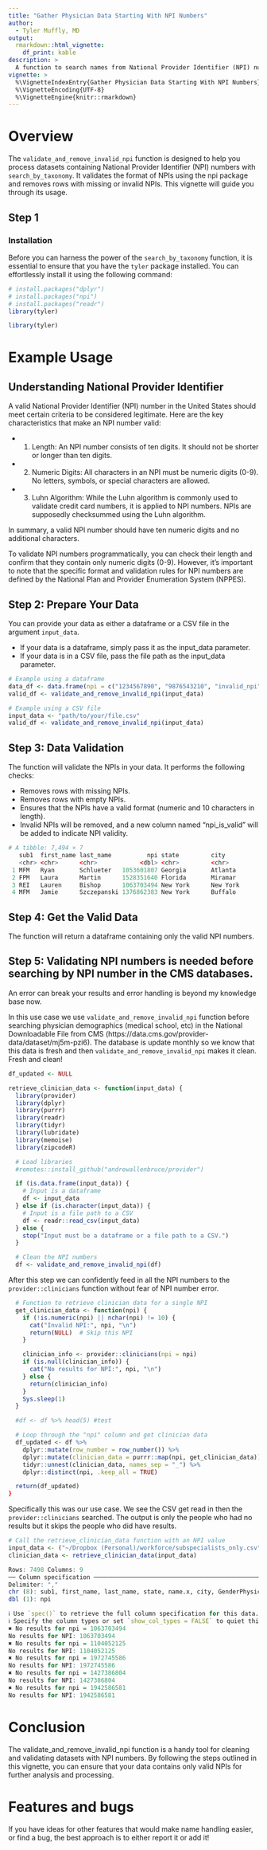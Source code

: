 ```yaml
---
title: "Gather Physician Data Starting With NPI Numbers"
author: 
  - Tyler Muffly, MD
output: 
  rmarkdown::html_vignette:
    df_print: kable
description: >
  A function to search names from National Provider Identifier (NPI) numbers.
vignette: >
  %\VignetteIndexEntry{Gather Physician Data Starting With NPI Numbers}
  %\VignetteEncoding{UTF-8}
  %\VignetteEngine{knitr::rmarkdown}
---
```

# Overview
The `validate_and_remove_invalid_npi` function is designed to help you process datasets containing National Provider Identifier (NPI) numbers with `search_by_taxonomy`. It validates the format of NPIs using the npi package and removes rows with missing or invalid NPIs. This vignette will guide you through its usage.

## Step 1
### Installation
Before you can harness the power of the `search_by_taxonomy` function, it is essential to ensure that you have the `tyler` package installed. You can effortlessly install it using the following command:

```r
# install.packages("dplyr")
# install.packages("npi")
# install.packages("readr")
library(tyler)
```
```r
library(tyler)
```

# Example Usage
## Understanding National Provider Identifier
A valid National Provider Identifier (NPI) number in the United States should meet certain criteria to be considered legitimate. Here are the key characteristics that make an NPI number valid:

* 1. Length: An NPI number consists of ten digits. It should not be shorter or longer than ten digits.

* 2. Numeric Digits: All characters in an NPI must be numeric digits (0-9). No letters, symbols, or special characters are allowed.

* 3. Luhn Algorithm: While the Luhn algorithm is commonly used to validate credit card numbers, it is applied to NPI numbers. NPIs are supposedly checksummed using the Luhn algorithm.

In summary, a valid NPI number should have ten numeric digits and no additional characters. 

To validate NPI numbers programmatically, you can check their length and confirm that they contain only numeric digits (0-9). However, it's important to note that the specific format and validation rules for NPI numbers are defined by the National Plan and Provider Enumeration System (NPPES).

## Step 2: Prepare Your Data
You can provide your data as either a dataframe or a CSV file in the argument `input_data`.

* If your data is a dataframe, simply pass it as the input_data parameter.
* If your data is in a CSV file, pass the file path as the input_data parameter.

```r
# Example using a dataframe
data_df <- data.frame(npi = c("1234567890", "9876543210", "invalid_npi"))
valid_df <- validate_and_remove_invalid_npi(input_data)

# Example using a CSV file
input_data <- "path/to/your/file.csv"
valid_df <- validate_and_remove_invalid_npi(input_data)
```

## Step 3: Data Validation
The function will validate the NPIs in your data. It performs the following checks:

* Removes rows with missing NPIs.
* Removes rows with empty NPIs.
* Ensures that the NPIs have a valid format (numeric and 10 characters in length).
* Invalid NPIs will be removed, and a new column named "npi_is_valid" will be added to indicate NPI validity.

```r
# A tibble: 7,494 × 7
   sub1  first_name last_name          npi state         city             npi_is_valid
   <chr> <chr>      <chr>            <dbl> <chr>         <chr>            <lgl>       
 1 MFM   Ryan       Schlueter   1053601807 Georgia       Atlanta          TRUE        
 2 FPM   Laura      Martin      1528351640 Florida       Miramar          TRUE        
 3 REI   Lauren     Bishop      1063703494 New York      New York         TRUE        
 4 MFM   Jamie      Szczepanski 1376862383 New York      Buffalo          TRUE  
```

## Step 4: Get the Valid Data
The function will return a dataframe containing only the valid NPI numbers.


## Step 5:  Validating NPI numbers is needed before searching by NPI number in the CMS databases.
An error can break your results and error handling is beyond my knowledge base now.  

In this use case we use `validate_and_remove_invalid_npi` function before searching physician demographics (medical school, etc) in the National Downloadable File from CMS (https://data.cms.gov/provider-data/dataset/mj5m-pzi6).  The database is update monthly so we know that this data is fresh and then `validate_and_remove_invalid_npi` makes it clean.  Fresh and clean!

```r
df_updated <- NULL

retrieve_clinician_data <- function(input_data) {
  library(provider)
  library(dplyr)
  library(purrr)
  library(readr)
  library(tidyr)
  library(lubridate)
  library(memoise)
  library(zipcodeR)

  # Load libraries
  #remotes::install_github("andrewallenbruce/provider")

  if (is.data.frame(input_data)) {
    # Input is a dataframe
    df <- input_data
  } else if (is.character(input_data)) {
    # Input is a file path to a CSV
    df <- readr::read_csv(input_data)
  } else {
    stop("Input must be a dataframe or a file path to a CSV.")
  }

  # Clean the NPI numbers
  df <- validate_and_remove_invalid_npi(df)
```
After this step we can confidently feed in all the NPI numbers to the `provider::clinicians` function without fear of NPI number error.  

```r
  # Function to retrieve clinician data for a single NPI
  get_clinician_data <- function(npi) {
    if (!is.numeric(npi) || nchar(npi) != 10) {
      cat("Invalid NPI:", npi, "\n")
      return(NULL)  # Skip this NPI
    }

    clinician_info <- provider::clinicians(npi = npi)
    if (is.null(clinician_info)) {
      cat("No results for NPI:", npi, "\n")
    } else {
      return(clinician_info)
    }
    Sys.sleep(1)
  }

  #df <- df %>% head(5) #test

  # Loop through the "npi" column and get clinician data
  df_updated <- df %>%
    dplyr::mutate(row_number = row_number()) %>%
    dplyr::mutate(clinician_data = purrr::map(npi, get_clinician_data)) %>%
    tidyr::unnest(clinician_data, names_sep = "_") %>%
    dplyr::distinct(npi, .keep_all = TRUE)

  return(df_updated)
}
```

Specifically this was our use case.  We see the CSV get read in then the `provider::clinicians` searched.  The output is only the people who had no results but it skips the people who did have results.  
```r
# Call the retrieve_clinician_data function with an NPI value
input_data <- ("~/Dropbox (Personal)/workforce/subspecialists_only.csv")
clinician_data <- retrieve_clinician_data(input_data)

Rows: 7498 Columns: 9                                                                                                                                        
── Column specification ──────────────────────────────────────────────────────────────────────────────────────────────────
Delimiter: ","
chr (8): sub1, first_name, last_name, state, name.x, city, GenderPhysicianCompare, Zip CodePhysicianCompare
dbl (1): npi

ℹ Use `spec()` to retrieve the full column specification for this data.
ℹ Specify the column types or set `show_col_types = FALSE` to quiet this message.
✖ No results for npi = 1063703494
No results for NPI: 1063703494 
✖ No results for npi = 1104052125
No results for NPI: 1104052125 
✖ No results for npi = 1972745586
No results for NPI: 1972745586 
✖ No results for npi = 1427386804
No results for NPI: 1427386804 
✖ No results for npi = 1942586581
No results for NPI: 1942586581 
```

# Conclusion
The validate_and_remove_invalid_npi function is a handy tool for cleaning and validating datasets with NPI numbers. By following the steps outlined in this vignette, you can ensure that your data contains only valid NPIs for further analysis and processing.

# Features and bugs
If you have ideas for other features that would make name handling easier, or find a bug, the best approach is to either report it or add it!
